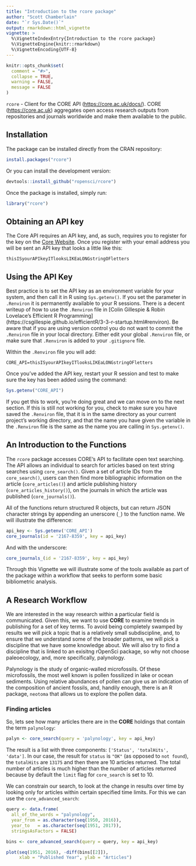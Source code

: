 ```yaml
---
title: "Introduction to the rcore package"
author: "Scott Chamberlain"
date: "`r Sys.Date()`"
output: rmarkdown::html_vignette
vignette: >
  %\VignetteIndexEntry{Introduction to the rcore package}
  %\VignetteEngine{knitr::rmarkdown}
  %\VignetteEncoding{UTF-8}
---
```


```r
knitr::opts_chunk$set(
  comment = "#>",
  collapse = TRUE,
  warning = FALSE,
  message = FALSE
)
```

`rcore` - Client for the CORE API (<https://core.ac.uk/docs/>).
CORE (<https://core.ac.uk>) aggregates open access research
outputs from repositories and journals worldwide and make them
available to the public.

## Installation

The package can be installed directly from the CRAN repository:

```r
install.packages("rcore")
```

Or you can install the development version:

```r
devtools::install_github("ropensci/rcore")
```

Once the package is installed, simply run: 

```r
library("rcore")
```

## Obtaining an API key

The Core API requires an API key, and, as such, requires you to register for the key on the [Core Website](https://core.ac.uk/api-keys/register).  Once you register with your email address you will be sent an API key that looks a little like this:

`thisISyourAPIkeyITlooksLIKEaLONGstringOFletters`

## Using the API Key

Best practice is to set the API key as an environment variable for your system, and then call it in R using `Sys.getenv()`.  If you set the parameter in `.Renviron` it is permanently available to your R sessions.  There is a decent writeup of how to use the `.Renviron` file in [Colin Gillespie & Robin Lovelace's Efficient R Programming] (https://csgillespie.github.io/efficientR/3-3-r-startup.html#renviron).  Be aware that if you are using version control you do not want to commit the `.Renviron` file in your local directory.  Either edit your global `.Renviron` file, or make sure that `.Renviron` is added to your `.gitignore` file.

Within the `.Renviron` file you will add:

```
CORE_API=thisISyourAPIkeyITlooksLIKEaLONGstringOFletters
```

Once you've added the API key, restart your R session and test to make sure the key has been added using the command:

```r
Sys.getenv("CORE_API")
```

If you get this to work, you're doing great and we can move on to the next section.  If this is still not working for you, check to make sure you have saved the `.Renviron` file, that it is in the same directory as your current project's working directory, and that the name you have given the variable in the `.Renviron` file is the same as the name you are calling in `Sys.getenv()`.

## An Introduction to the Functions

The `rcore` package accesses CORE's API to facilitate open text searching.  The API allows an individual to search for articles based on text string searches using `core_search()`.  Given a set of article IDs from the `core_search()`, users can then find more bibliographic information on the article (`core_articles()`) and article publishing history (`core_articles_history()`), on the journals in which the article was published (`core_journals()`).

All of the functions return structured R objects, but can return JSON character strings by appending an unerscore (`_`) to the function name.  We will illustrate the difference:

```r
api_key <- Sys.getenv('CORE_API')
core_journals(id = '2167-8359', key = api_key)
```

And with the underscore:

```r
core_journals_(id = '2167-8359', key = api_key)
```

Through this Vignette we will illustrate some of the tools available as part of the package within a workflow that seeks to perform some basic bibliometric analysis.

## A Research Workflow

We are interested in the way research within a particular field is communicated.  Given this, we want to use **CORE** to examine trends in publishing for a set of key terms.  To avoid being completely swamped by results we will pick a topic that is a relatively small subdiscipline, and, to ensure that we understand some of the broader patterns, we will pick a discipline that we have some knowledge about.  We will also try to find a discipline that is linked to an exisitng rOpenSci package, so why not choose paleoecology, and, more specifically, palynology.

Palynology is the study of organic-walled microfossils.  Of these microfossils, the most well known is pollen fossilized in lake or ocean sediments.  Using relative abundances of pollen can give us an indication of the composition of ancient fossils, and, handily enough, there is an R package, `neotoma` that allows us to explore the pollen data.

### Finding articles

So, lets see how many articles there are in the **CORE** holdings that contain the term `palynology`:

```r
palyn <- core_search(query = 'palynology', key = api_key)
```

The result is a list with three components: `['Status', 'totalHits', 'data']`.  In our case, the result for `status` is `"OK"` (as opposed to `not found`), the `totalHits` are `13175` and then there are 10 articles returned.  The total number of articles is much higher than the number of articles returned because by default the `limit` flag for `core_search` is set to 10.

We can constrain our search, to look at the change in results over time by looking only for articles within certain  specified time limits.  For this we can use the `core_advanced_search`:

```r
query <- data.frame(
  all_of_the_words = "palynology",
  year_from = as.character(seq(1950, 2016)),
  year_to   = as.character(seq(1951, 2017)),
  stringsAsFactors = FALSE)

bins <- core_advanced_search(query = query, key = api_key)

plot(seq(1951, 2016), -diff(bins[[2]]),
     xlab = "Published Year", ylab = "Articles")

```

